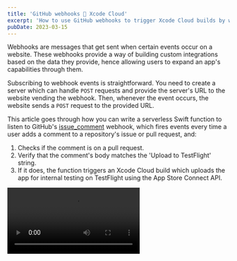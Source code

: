 ```yaml
---
title: 'GitHub webhooks 🤝 Xcode Cloud'
excerpt: 'How to use GitHub webhooks to trigger Xcode Cloud builds by writing a comment on a pull request.'
pubDate: 2023-03-15
---
```



Webhooks are messages that get sent when certain events occur on a website. These webhooks provide a way of building custom integrations based on the data they provide, hence allowing users to expand an app's capabilities through them.

Subscribing to webhook events is straightforward. You need to create a server which can handle `POST` requests and provide the server's URL to the website vending the webhook. Then, whenever the event occurs, the website sends a `POST` request to the provided URL.

This article goes through how you can write a serverless Swift function to listen to GitHub's [issue_comment](https://docs.github.com/webhooks-and-events/webhooks/webhook-events-and-payloads#issue_comment) webhook, which fires events every time a user adds a comment to a repository's issue or pull request, and:

1. Checks if the comment is on a pull request.
2. Verify that the comment's body matches the 'Upload to TestFlight' string.
3. If it does, the function triggers an Xcode Cloud build which uploads the app for internal testing on TestFlight using the App Store Connect API.

<Video src="https://res.cloudinary.com/dflewmkx4/video/upload/ac_none,f_auto,q_auto:eco/v1678828603/blog/posts/github-webhooks-and-xcode-cloud/demo.mp4" />

## The Xcode Cloud workflow

Before starting the automation process, you first need to set up an Xcode Cloud workflow which uploads the app to TestFlight for internal testing which the webhook can trigger.

To do so, open Xcode, go to the `Report Navigator` menu, select the `Cloud` tab, right-click the target you want to create the new workflow for and click the `Manage Workflows...` button from the context menu.

![](https://res.cloudinary.com/dflewmkx4/image/upload/ac_none,f_auto,q_auto:eco/v1678797532/blog/posts/github-webhooks-and-xcode-cloud/manage-workflows.png)

In the workflow list screen, click the `+` button.

![](https://res.cloudinary.com/dflewmkx4/image/upload/ac_none,f_auto,q_auto:eco/v1678797532/blog/posts/github-webhooks-and-xcode-cloud/create.png)

Change the default name of the workflow to 'TestFlight' and turn it off so that it does not get run every time a branch changes. This is the way to create a _manual_ workflow in Xcode Cloud.

![](https://res.cloudinary.com/dflewmkx4/image/upload/ac_none,f_auto,q_auto:eco/v1678797531/blog/posts/github-webhooks-and-xcode-cloud/manual-workflow.png)

Add a start condition to start the workflow on any branch change. Every Xcode Cloud workflow requires a start condition, but you can prevent this condition from triggering a new build by turning the workflow off.

![](https://res.cloudinary.com/dflewmkx4/image/upload/ac_none,f_auto,q_auto:eco/v1678797532/blog/posts/github-webhooks-and-xcode-cloud/archive-any-branch.png)

Add an archive action and select the `TestFlight (Internal Testing Only)` option.

![](https://res.cloudinary.com/dflewmkx4/image/upload/ac_none,f_auto,q_auto:eco/v1678798727/blog/posts/github-webhooks-and-xcode-cloud/archive-internal-testing.png)

Add a post-action step to deliver the app to TestFlight for internal testing. You need to add a test group for this step to work.

![](https://res.cloudinary.com/dflewmkx4/image/upload/ac_none,f_auto,q_auto:eco/v1678797531/blog/posts/github-webhooks-and-xcode-cloud/internal-testing.png)

When triggered, the new workflow uploads the app to TestFlight and distributes it to an internal test group.

## Creating a serverless function

An easy way to create a service which listens to `POST` requests from GitHub is to use an Amazon Web Services lambda. Using this approach has the added benefit of not having to worry about a server's uptime and maintenance.

Thanks to the great work from the [swif-server group](), you can create a lambda using Swift.

> Please note that this article assumes knowledge of building and deploying Swift Amazon Web Services lambdas. If you are not familiar with this topic, please refer to the [swift-aws-lambda-runtime]() documentation.

### Getting started

To create an Amazon Web Services lambda, you first need to create an executable Swift package:

```bash:Terminal
# Create an empty directory
mkdir upload-to-testflight-webhook
# Move into the new directory
cd upload-to-testflight-webhook
# Create a new executable Swift package
swift package init --type executable --name UploadToTestFlightWebhook
```

The preceding command generates an executable Swift package with the following folder structure:

```bash:📦
.
├── Package.swift
├── README.md
├── Sources
│   └── UploadToTestFlightWebhook
│       └── UploadToTestFlightWebhook.swift
└── Tests
    └── UploadToTestFlightWebhookTests
        └── UploadToTestFlightWebhookTests.swift
```

### Adding the dependencies

The first dependency you need to bring in is the [swift-aws-lambda-runtime]() by the [swift-server group]().

The lambda also needs to listen to `POST` requests sent by GitHub and, for this reason, it needs to have an Amazon API Gateway as its trigger.

To read data from the gateway's body, you need to add the [swift-aws-lambda-events]() package from [swift-server]() as a dependency.

```swift:Package.swift
// swift-tools-version: 5.7

import PackageDescription

let package = Package(
    name: "UploadToTestFlightWebhook",
    platforms: [.macOS(.v12)],
    dependencies: [
        .package(url: "https://github.com/swift-server/swift-aws-lambda-runtime.git", exact: "1.0.0-alpha.1"),
        .package(url: "https://github.com/swift-server/swift-aws-lambda-events.git", exact: "0.1.0")
    ],
    targets: [
        .executableTarget(
            name: "UploadToTestFlightWebhook",
            dependencies: [
                .product(name: "AWSLambdaRuntime", package: "swift-aws-lambda-runtime"),
                .product(name: "AWSLambdaEvents", package: "swift-aws-lambda-events")
            ]
        )
    ]
)
```

### Creating an empty lambda

To create an Amazon Web Services lambda which handles API Gateway events, you need to import both the `AWSLambdaRuntime` and `AWSLambdaEvents` packages you imported in the previous section and create a `@main` decorated `struct` which conforms to the `LambdaHandler` protocol.

```swift:Sources/UploadToTestFlightWebhook/UploadToTestFlightWebhook.swift
import AWSLambdaRuntime
import AWSLambdaEvents

@main
struct UploadToTestFlightWebhook: SimpleLambdaHandler {
    func handle(_ request: APIGatewayV2Request, context: LambdaContext) async throws -> APIGatewayV2Response {
        return .init(
            statusCode: .ok,
            body: "Hello World 👋"
        )
    }
}
```

## Parsing the web hook's payload

The GitHub [issue_comment](https://docs.github.com/webhooks-and-events/webhooks/webhook-events-and-payloads#issue_comment) webhook sends a payload with the relevant information every time a user adds a comment to a repository's issue or pull request.

From all the information in the payload, the webhook just needs the following information:

```json:payload.json
{
  "action": "created",
  "issue": {
    "pull_request": {
      "url": "https://api.github.com/repos/polpielladev/QRBuddy/pulls/1"
    }
  },
  "repository": {
    "name": "QRBuddy"
  },
  "comment": {
    "body": "Upload to testflight"
  }
}
```

> The preceding payload is a simplified version with just the data that the function needs from GitHub's event data. You can use this example JSON to test the lambda locally.

To parse the payload, the lambda needs to decode the `APIGatewayV2Request`'s `body` property into a `GithubWebhookData` struct using a `JSONDecoder` with a `convertFromSnakeCase` key decoding strategy.

```swift:Sources/UploadToTestFlightWebhook/UploadToTestFlightWebhook.swift
struct GithubWebhookData: Decodable {
    let action: String
    let issue: Issue
    let repository: Repository
    let comment: Comment

    struct Issue: Decodable {
        let pullRequest: PullRequest

        struct PullRequest: Decodable {
            let url: URL
        }
    }

    struct Repository: Decodable {
        let name: String
    }

    struct Comment: Decodable {
        let body: String
    }
}

@main
struct UploadToTestFlightWebhook: SimpleLambdaHandler {
    let snakeCaseDecoder: JSONDecoder

    init() {
        let decoder = JSONDecoder()
        decoder.keyDecodingStrategy = .convertFromSnakeCase
        snakeCaseDecoder = decoder
    }

    func handle(_ request: APIGatewayV2Request, context: LambdaContext) async throws -> APIGatewayV2Response {
        guard let body = request.body,
              let bodyData = body.data(using: .utf8),
              let request = try? snakeCaseDecoder.decode(GithubWebhookData.self, from: bodyData) else {
            return .init(statusCode: .badRequest, body: "Could not parse the request content...")
        }

        guard request.action == "created",
              request.comment.body.lowercased() == "upload to testflight" else {
            return .init(statusCode: .ok, body: "Not handling the event...")
        }

        // ...
    }
}
```

The lambda needs to handle just the `created` action to ensure it triggers builds for new comments and not for comment edits or deletions.

The lambda also needs to verify that the comment's body matches 'upload to TestFlight' and is not case-sensitive.

## Retrieving the pull request's information

While the GitHub [issue_comment](https://docs.github.com/webhooks-and-events/webhooks/webhook-events-and-payloads#issue_comment) webhook sends some of the pull request's information, it doesn't send enough to determine what the pull request's head branch is.

To find this information, the lambda needs to make a `GET` request to the `pullRequest`'s `url` property from the webhook's event payload.

This property is a URL pointing to the [pulls](https://docs.github.com/en/rest/pulls/pulls?apiVersion=2022-11-28#get-a-pull-request) GitHub endpoint, which requires authentication when working with private repositories. GitHub API's response contains a `head` object with the branch's `ref` which is the name that the lambda needs.

```swift:Sources/UploadToTestFlightWebhook/UploadToTestFlightWebhook.swift
struct GithubPullRequest: Decodable {
    let head: Head

    struct Head: Decodable {
        let ref: String
    }
}

@main
struct UploadToTestFlightWebhook: SimpleLambdaHandler {
    func handle(_ request: APIGatewayV2Request, context: LambdaContext) async throws -> APIGatewayV2Response {
        // ...

        var urlRequest = URLRequest(url: request.issue.pullRequest.url)
        urlRequest.setValue("Bearer 🙈", forHTTPHeaderField: "Authorization")
        // Small helper class to make async requests
        let urlSession = URLSessionWrapper()
        let data = try await urlSession.data(for: urlRequest)

        let headBranchName = try snakeCaseDecoder.decode(GithubPullRequest.self, from: data)
            .head
            .ref

        // ...
    }
}
```

## Importing appstoreconnect-swift-sdk

To make it easier to interact with App Store Connect, you can use [Antoine van der Lee's appstoreconnect-swift-sdk Swift package](https://github.com/AvdLee/appstoreconnect-swift-sdk):

```swift:Package.swift
// swift-tools-version: 5.7

import PackageDescription

let package = Package(
    name: "UploadToTestFlightWebhook",
    platforms: [.macOS(.v12)],
    dependencies: [
        // Use the master revision as it implements Linux compatibility
        .package(url: "https://github.com/AvdLee/appstoreconnect-swift-sdk.git", revision: "master"),
        .package(url: "https://github.com/swift-server/swift-aws-lambda-runtime.git", exact: "1.0.0-alpha.1"),
        .package(url: "https://github.com/swift-server/swift-aws-lambda-events.git", exact: "0.1.0")
    ],
    targets: [
        .executableTarget(
            name: "UploadToTestFlightWebhook",
            dependencies: [
                .product(name: "AWSLambdaRuntime", package: "swift-aws-lambda-runtime"),
                .product(name: "AWSLambdaEvents", package: "swift-aws-lambda-events")
            ]
        )
    ]
)
```

### Setting up the `APIProvider`

The `APIProvider` gives you a way to interact with App Store Connect's API. It requires an `APIConfiguration` with your App Store Connect's credentials to make authenticated requests.

```swift:Sources/UploadToTestFlightWebhook/UploadToTestFlightWebhook.swift
// ...
import AppStoreConnect_Swift_SDK

@main
struct UploadToTestFlightWebhook: SimpleLambdaHandler {
    func handle(_ request: APIGatewayV2Request, context: LambdaContext) async throws -> APIGatewayV2Response {
        // ...

        let config = try APIConfiguration(
            issuerID: "🙈",
            privateKeyID: "🙈",
            privateKey: "🙈"
        )

        let provider = APIProvider(configuration: config)

        // ...
    }
}
```

> This article doesn't go into detail on how to create and retrieve the credentials from App Store Connect. For more information, please refer to [this article on the topic](https://www.polpiella.dev/fastlane-appstore-connect-api-and-github-actions#creating-an-app-store-connect-api-key).

## Triggering an Xcode Cloud build

The lambda now has all the tools and information it needs to interact with the App Store Connect API and trigger a new `TestFlight` workflow run.

### Finding the correct product

To trigger a new workflow run, you first need to find the product associated with the pull request's repository name by:

1. Making a network request to the [App Store Connect API's ciProducts endpoint](https://developer.apple.com/documentation/appstoreconnectapi/list_all_xcode_cloud_products) to retrieve all the products of type `app`.
2. Finding the product that matches the pull request's repository name by comparing the `repositoryName` property from the `scmRepository` included item with the pull request's repository name. If there are any matches, get the repository entity's `id`.
3. Finding the product that matches the repository entity's `id` by comparing the `repositoryId` property from the `product`'s `relationships` with the repository entity's `id`. If the repository has no matching product, return a `404` response.

```swift:Sources/UploadToTestFlightWebhook/UploadToTestFlightWebhook.swift
@main
struct UploadToTestFlightWebhook: SimpleLambdaHandler {
    func handle(_ request: APIGatewayV2Request, context: LambdaContext) async throws -> APIGatewayV2Response {
        // ...

        let producstEndpoint = APIEndpoint
                .v1
                .ciProducts
                .get(parameters: .init(filterProductType: [.app], include: [.primaryRepositories, .bundleID]))

        let productResponse = try await provider.request(producstEndpoint)

        guard let repositoryId: String = productResponse
            .included?
            .compactMap({ includedItem in
                switch includedItem {
                case .scmRepository(let scmData) where scmData.attributes?.repositoryName == request.repository.name:
                    return scmData.id
                default: return nil
                }
            })
            .first,

        let productId = productResponse.data.first(where: {
            $0.relationships?.primaryRepositories?.data?.contains { $0.id == repositoryId } == true
        })?.id else {
            return .init(statusCode: .notFound, body: "Could not find a product for this repository")
        }

        // ...
    }
}
```

### Getting the workflow id

You now need to verify that the product you found in the previous section has a workflow called `TestFlight` by:

1. Making a network request to the [App Store Connect API's ciProducts/productId/workflows endpoint](https://developer.apple.com/documentation/appstoreconnectapi/list_all_workflows_for_an_xcode_cloud_product) to list all the workflows for the product.
2. Finding the `TestFlight` workflow by getting the first item in the workflows' array whose name matches `TestFlight`. If there are no matches, return a response with `404` status code.

```swift:Sources/UploadToTestFlightWebhook/UploadToTestFlightWebhook.swift
@main
struct UploadToTestFlightWebhook: SimpleLambdaHandler {
    func handle(_ request: APIGatewayV2Request, context: LambdaContext) async throws -> APIGatewayV2Response {
        // ...

        let allWorkflowsEndpoint = APIEndpoint
            .v1
            .ciProducts
            .id(productId)
            .workflows

        let workflows = try await provider
            .request(
                Request<WorkflowsResponse>(
                    method: "GET",
                    path: allWorkflowsEndpoint.path,
                    query: [("fields[ciWorkflows]", "name")]
                )
            )

        guard let workflowId = workflows.data.first(where: { $0.attributes.name == "Testflight" })?.id else {
            return .init(statusCode: .notFound, body: "Could not find a `TestFlight` workflow in product")
        }

        // ...
    }
}
```

### Finding the correct git reference id

To start a new workflow run from the pull request's head branch, you need to find the id associated with that branch in App Store Connect.

Contrary to what you might think, this id is Xcode Cloud specific and is not the same as the ref from the branch in GitHub.

You can retrieve this id by following these steps:

1. Retrieve the `TestFlight` workflow information from the [App Store Connect API's ciWorkflows/id endpoint](https://developer.apple.com/documentation/appstoreconnectapi/read_xcode_cloud_workflow_information) and specify that the response must include the `repository` information.
2. Retrieve the git references for the repository from the [scmRepositories/gitReferences endpoint](https://developer.apple.com/documentation/appstoreconnectapi/read_git_repository_information).
3. Filter the git references array to find the object whose name matches the pull request's head branch's name. If no matching git reference exists, return a response with `404` status code.

```swift:Sources/UploadToTestFlightWebhook/UploadToTestFlightWebhook.swift
@main
struct UploadToTestFlightWebhook: SimpleLambdaHandler {
    func handle(_ request: APIGatewayV2Request, context: LambdaContext) async throws -> APIGatewayV2Response {
        // ...

        let workflowEndpoint = APIEndpoint
            .v1
            .ciWorkflows
            .id(workflowId)
            .get(parameters: .init(include: [.repository]))

        let workflow = try await provider.request(workflowEndpoint).data

        let gitRefsEndpoint = APIEndpoint
            .v1
            .scmRepositories
            .id(repositoryId)
            .gitReferences
            .get()

        let gitRefs = try await provider.request(gitRefsEndpoint)

        guard let ref = gitRefs.data.first(where: { $0.attributes?.name == headBranchName }) else {
            return .init(statusCode: .notFound, body: "There is no branch named \(headBranchName) in the repository")
        }

        // ...
    }
}
```

### Starting a new build

Now that you have all the information available, you are ready to trigger a new workflow by:

1. Creating a new [CiBuildRunCreateRequest](https://developer.apple.com/documentation/appstoreconnectapi/cibuildruncreaterequest) object with the workflow and the source branch as relationships for the request.
2. Making a network request to the [ciBuildRuns endpoint from the App Store Connect API](https://developer.apple.com/documentation/appstoreconnectapi/start_a_build) to start a new workflow run.
3. Return a response with `200` status code.

```swift:Sources/UploadToTestFlightWebhook/UploadToTestFlightWebhook.swift
@main
struct UploadToTestFlightWebhook: SimpleLambdaHandler {
    func handle(_ request: APIGatewayV2Request, context: LambdaContext) async throws -> APIGatewayV2Response {
        // ...

        let requestRelationships = CiBuildRunCreateRequest
            .Data
            .Relationships(
                workflow: .init(data: .init(type: .ciWorkflows, id: workflow.id)),
                sourceBranchOrTag: .init(data: .init(type: .scmGitReferences, id: ref.id))
            )
            let requestData = CiBuildRunCreateRequest.Data(
                type: .ciBuildRuns,
                relationships: requestRelationships
            )

        let buildRunCreateRequest = CiBuildRunCreateRequest(data: requestData)

        let workflowRun = APIEndpoint
            .v1
            .ciBuildRuns
            .post(buildRunCreateRequest)

        _ = try await provider.request(workflowRun)

        return .init(
            statusCode: .ok,
            body: "Job \(workflow.attributes?.name ?? "") triggered."
        )
    }
}
```

## Setting up the webhook

After deploying the lambda you have just built, the last thing to do is to set up the webhook on the GitHub repository.

To do so, go to the repository's settings, navigate to the 'Webhooks' section and click the 'Add Webhook' button.

![](https://res.cloudinary.com/dflewmkx4/image/upload/ac_none,f_auto,q_auto:eco/v1678832075/blog/posts/github-webhooks-and-xcode-cloud/add-webhook.png)

Enter the URL for the deployed server in the 'Payload URL' field, select 'application/json' as the 'Content type', and choose the 'Let me select individual events' option.

From the list of available events, select 'Issue Comments'.

![](https://res.cloudinary.com/dflewmkx4/image/upload/ac_none,f_auto,q_auto:eco/v1678832075/blog/posts/github-webhooks-and-xcode-cloud/create-webhook.png)

Check the 'Active' box to ensure the webhook is on and click the 'Add webhook' button to save the configuration.

![](https://res.cloudinary.com/dflewmkx4/image/upload/ac_none,f_auto,q_auto:eco/v1678832075/blog/posts/github-webhooks-and-xcode-cloud/active.png)

You should now be able to trigger a new build by writing a comment which says 'Upload to TestFlight' on any pull request in the repository 🎉.
